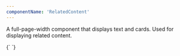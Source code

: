 ```yaml
---
componentName: 'RelatedContent'
---
```


A full-page-width component that displays text and cards. Used for displaying related content.

<LiveComponent>
  {`
    <RelatedContent 
      headline={"Related Content"}
      description={"Leo mauris fermentum pharetra blandit tellus euismod. Leo mauris fermentum pharetra blandit tellus euismod."}
      cards={
        [
          {
            link: "https://hashicorp.com",
            meta: [ 'USE CASES' ],
            heading: "Display 5 - 4 lines with character limit of 130. Leo mauris fermentum pharetra blandit tellus euismod…",
            description: "Body small - 4 lines with character limit of 170. Leo mauris fermentum pharetra blandit tellus euismod pharetra. Duis egestas volutpat dolor…",
          },
          {
            link: "https://hashicorp.com",
            meta: [ 'USE CASES' ],
            heading: "Display 5 - 4 lines with character limit of 130. Leo mauris fermentum pharetra blandit tellus euismod…",
            description: "Body small - 4 lines with character limit of 170. Leo mauris fermentum pharetra blandit tellus euismod pharetra. Duis egestas volutpat dolor…",
          },
          {
            link: "https://hashicorp.com",
            meta: [ 'USE CASES' ],
            heading: "Display 5 - 4 lines with character limit of 130. Leo mauris fermentum pharetra blandit tellus euismod…",
            description: "Body small - 4 lines with character limit of 170. Leo mauris fermentum pharetra blandit tellus euismod pharetra. Duis egestas volutpat dolor…",
          },
          {
            link: "https://hashicorp.com",
            meta: [ 'USE CASES' ],
            heading: "Display 5 - 4 lines with character limit of 130. Leo mauris fermentum pharetra blandit tellus euismod…",
            description: "Body small - 4 lines with character limit of 170. Leo mauris fermentum pharetra blandit tellus euismod pharetra. Duis egestas volutpat dolor…",
          },
        ]
      }
      cta={{
        title: "Sign up now",
        href: "/components/relatedcontent"
      }} 
    />
  `}
</LiveComponent>

<PropsTable props={componentProps.baseProps} />

